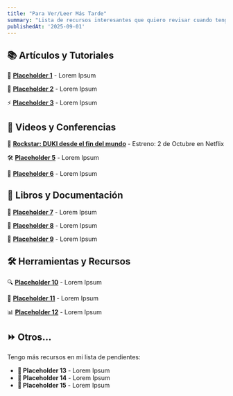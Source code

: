```yaml
---
title: "Para Ver/Leer Más Tarde"
summary: "Lista de recursos interesantes que quiero revisar cuando tenga tiempo"
publishedAt: '2025-09-01'
---
```


## 📚 Artículos y Tutoriales

🔧 **[Placeholder 1](https://example.com/1)** - Lorem Ipsum

🎨 **[Placeholder 2](https://example.com/2)** - Lorem Ipsum

⚡ **[Placeholder 3](https://example.com/3)** - Lorem Ipsum

## 🎥 Videos y Conferencias

🎤 **[Rockstar: DUKI desde el fin del mundo](https://youtu.be/RQ4U8tgPVy4)** - Estreno: 2 de Octubre en Netflix

🛠️ **[Placeholder 5](https://example.com/5)** - Lorem Ipsum

🚀 **[Placeholder 6](https://example.com/6)** - Lorem Ipsum

## 📖 Libros y Documentación

📘 **[Placeholder 7](https://example.com/7)** - Lorem Ipsum

📗 **[Placeholder 8](https://example.com/8)** - Lorem Ipsum

📙 **[Placeholder 9](https://example.com/9)** - Lorem Ipsum

## 🛠️ Herramientas y Recursos

🔍 **[Placeholder 10](https://example.com/10)** - Lorem Ipsum

🎯 **[Placeholder 11](https://example.com/11)** - Lorem Ipsum

📊 **[Placeholder 12](https://example.com/12)** - Lorem Ipsum

## ⏩ Otros...

Tengo más recursos en mi lista de pendientes:

- **🌅 Placeholder 13** - Lorem Ipsum
- **🚀 Placeholder 14** - Lorem Ipsum
- **📱 Placeholder 15** - Lorem Ipsum